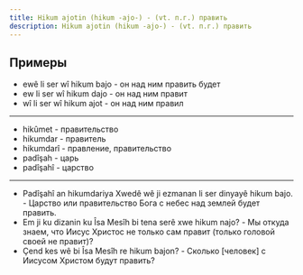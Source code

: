 ```yaml
---
title: Hikum ajotin (hikum -ajo-) - (vt. п.г.) править
description: Hikum ajotin (hikum -ajo-) - (vt. п.г.) править
---
```


## Примеры
- ewê li ser wî hikum bajo - он над ним править будет
- ew li ser wî hikum dajo - он над ним правит
- wî li ser wî hikum ajot - он над ним правил
---
- hikûmet - правительство
- hikumdar - правитель
- hikumdarî - правление, правительство
- padîşah - царь
- padîşahî - царство
---
- Padîşahî an hikumdariya Xwedê wê ji ezmanan li ser dinyayê hikum bajo. - Царство или правительство Бога с небес над землей будет править.
- Em ji ku dizanin ku Îsa Mesîh bi tenа serê xwe hikum najo? - Мы откуда знаем, что Иисус Христос не только сам правит (только головой своей не правит)?
- Çend kes wê bi Îsa Mesîh re hikum bajon? - Сколько [человек] с Иисусом Христом будут править?
